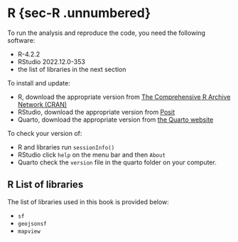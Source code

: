 # R {sec-R .unnumbered}

To run the analysis and reproduce the code, you need the following software:

-   R-4.2.2
-   RStudio 2022.12.0-353
-   the list of libraries in the next section

To install and update:


-   R, download the appropriate version from [The Comprehensive R Archive Network (CRAN)](https://cran.r-project.org)
-   RStudio, download the appropriate version from [Posit](https://posit.co/download/rstudio-desktop/)
-   Quarto, download the appropriate version from [the Quarto website](https://quarto.org/docs/get-started/)

To check your version of:

-   R and libraries run `sessionInfo()`
-   RStudio click `help` on the menu bar and then `About`
-   Quarto check the `version` file in the quarto folder on your computer.

## R List of libraries

The list of libraries used in this book is provided below:

-   `sf`
-   `geojsonsf`
-   `mapview`